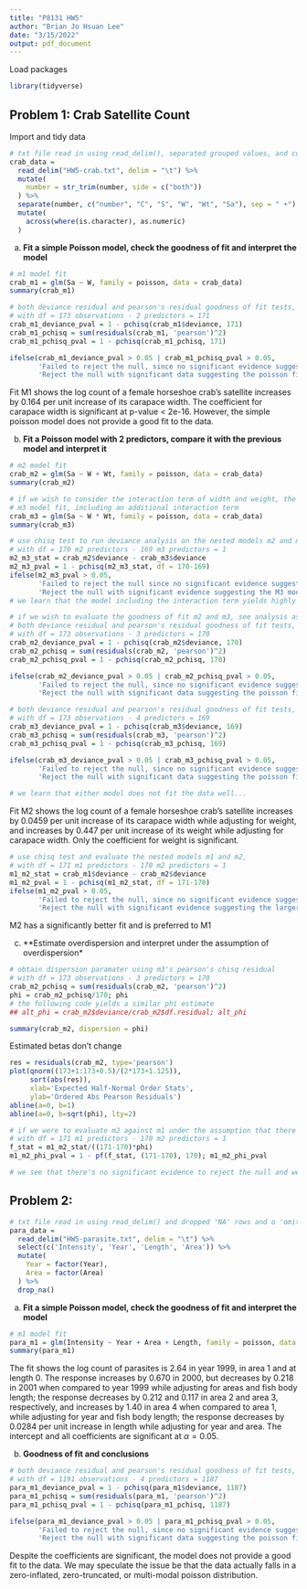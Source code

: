 ```yaml
---
title: "P8131 HW5"
author: "Brian Jo Hsuan Lee"
date: "3/15/2022"
output: pdf_document
---
```


Load packages
```r
library(tidyverse)
```

## Problem 1: Crab Satellite Count

Import and tidy data

```r
# txt file read in using read_delim(), separated grouped values, and corrected column types
crab_data = 
  read_delim("HW5-crab.txt", delim = "\t") %>% 
  mutate(
    number = str_trim(number, side = c("both"))
  ) %>% 
  separate(number, c("number", "C", "S", "W", "Wt", "Sa"), sep = " +") %>% 
  mutate(
    across(where(is.character), as.numeric)
  )
```

a) 
**Fit a simple Poisson model, check the goodness of fit and interpret the model**

```r
# m1 model fit
crab_m1 = glm(Sa ~ W, family = poisson, data = crab_data)
summary(crab_m1)

# both deviance residual and pearson's residual goodness of fit tests, 
# with df = 173 observations - 2 predictors = 171
crab_m1_deviance_pval = 1 - pchisq(crab_m1$deviance, 171)
crab_m1_pchisq = sum(residuals(crab_m1, 'pearson')^2)
crab_m1_pchisq_pval = 1 - pchisq(crab_m1_pchisq, 171)

ifelse(crab_m1_deviance_pval > 0.05 | crab_m1_pchisq_pval > 0.05, 
       'Failed to reject the null, since no significant evidence suggest the poisson fit is not good',
       'Reject the null with significant data suggesting the poisson fit is not good')
```

Fit M1 shows the log count of a female horseshoe crab's satellite increases by 0.164 per unit increase of its carapace width. The coefficient for carapace width is significant at p-value < 2e-16. However, the simple poisson model does not provide a good fit to the data.

b) 
**Fit a Poisson model with 2 predictors, compare it with the previous model and interpret it**

```r
# m2 model fit
crab_m2 = glm(Sa ~ W + Wt, family = poisson, data = crab_data)
summary(crab_m2)
```

```r
# if we wish to consider the interaction term of width and weight, the following model explores that collection of predictors
# m3 model fit, including an additional interaction term
crab_m3 = glm(Sa ~ W * Wt, family = poisson, data = crab_data)
summary(crab_m3)

# use chisq test to run deviance analysis on the nested models m2 and m3,
# with df = 170 m2 predictors - 169 m3 predictors = 1
m2_m3_stat = crab_m2$deviance - crab_m3$deviance
m2_m3_pval = 1 - pchisq(m2_m3_stat, df = 170-169)
ifelse(m2_m3_pval > 0.05, 
       'Failed to reject the null since no significant evidence suggest M3 has a better fit',
       'Reject the null with significant evidence suggesting the M3 model fits the data better')
# we learn that the model including the interaction term yields highly significant coefficients and provides a better fit
```

```r
# if we wish to evaluate the goodness of fit m2 and m3, see analysis as follows
# both deviance residual and pearson's residual goodness of fit tests, 
# with df = 173 observations - 3 predictors = 170
crab_m2_deviance_pval = 1 - pchisq(crab_m2$deviance, 170)
crab_m2_pchisq = sum(residuals(crab_m2, 'pearson')^2)
crab_m2_pchisq_pval = 1 - pchisq(crab_m2_pchisq, 170)

ifelse(crab_m2_deviance_pval > 0.05 | crab_m2_pchisq_pval > 0.05, 
       'Failed to reject the null, since no significant evidence suggest the poisson fit is not good',
       'Reject the null with significant data suggesting the poisson fit is not good')

# both deviance residual and pearson's residual goodness of fit tests, 
# with df = 173 observations - 4 predictors = 169
crab_m3_deviance_pval = 1 - pchisq(crab_m3$deviance, 169)
crab_m3_pchisq = sum(residuals(crab_m3, 'pearson')^2)
crab_m3_pchisq_pval = 1 - pchisq(crab_m3_pchisq, 169)

ifelse(crab_m3_deviance_pval > 0.05 | crab_m3_pchisq_pval > 0.05, 
       'Failed to reject the null, since no significant evidence suggest the poisson fit is not good',
       'Reject the null with significant data suggesting the poisson fit is not good')

# we learn that either model does not fit the data well...
```

Fit M2 shows the log count of a female horseshoe crab's satellite increases by 0.0459 per unit increase of its carapace width while adjusting for weight, and increases by 0.447 per unit increase of its weight while adjusting for carapace width. Only the coefficient for weight is significant.

```r
# use chisq test and evaluate the nested models m1 and m2,
# with df = 171 m1 predictors - 170 m2 predictors = 1
m1_m2_stat = crab_m1$deviance - crab_m2$deviance
m1_m2_pval = 1 - pchisq(m1_m2_stat, df = 171-170)
ifelse(m1_m2_pval > 0.05, 
       'Failed to reject the null, since no significant evidence suggest the larger model has a better fit',
       'Reject the null with significant evidence suggesting the larger model fits the data better')
```

M2 has a significantly better fit and is preferred to M1

c)
**Estimate overdispersion and interpret under the assumption of overdispersion*

```r
# obtain dispersion paramater using m3's pearson's chisq residual
# with df = 173 observations - 3 predictors = 170
crab_m2_pchisq = sum(residuals(crab_m2, 'pearson')^2)
phi = crab_m2_pchisq/170; phi
# the following code yields a similar phi estimate
## alt_phi = crab_m2$deviance/crab_m2$df.residual; alt_phi

summary(crab_m2, dispersion = phi)
```
Estimated betas don't change

```r
res = residuals(crab_m2, type='pearson')
plot(qnorm((173+1:173+0.5)/(2*173+1.125)),
     sort(abs(res)),
     xlab='Expected Half-Normal Order Stats',
     ylab='Ordered Abs Pearson Residuals')
abline(a=0, b=1)
abline(a=0, b=sqrt(phi), lty=2)
```

```r
# if we were to evaluate m2 against m1 under the assumption that there is overdispersion, see the following code for deviance analysis
# with df = 171 m1 predictors - 170 m2 predictors = 1
f_stat = m1_m2_stat/((171-170)*phi)
m1_m2_phi_pval = 1 - pf(f_stat, (171-170), 170); m1_m2_phi_pval

# we see that there's no significant evidence to reject the null and we should go with the smaller model if overdispersion is assumed
```

## Problem 2: 

```r
# txt file read in using read_delim() and dropped 'NA' rows and o 'omit' columns
para_data = 
  read_delim("HW5-parasite.txt", delim = "\t") %>% 
  select(c('Intensity', 'Year', 'Length', 'Area')) %>% 
  mutate(
    Year = factor(Year),
    Area = factor(Area)
  ) %>% 
  drop_na()
```

a) 
**Fit a simple Poisson model, check the goodness of fit and interpret the model**

```r
# m1 model fit
para_m1 = glm(Intensity ~ Year + Area + Length, family = poisson, data = para_data)
summary(para_m1)
```

The fit shows the log count of parasites is 2.64 in year 1999, in area 1 and at length 0. The response increases by 0.670 in 2000, but decreases by 0.218 in 2001 when compared to year 1999 while adjusting for areas and fish body length; the response decreases by 0.212 and 0.117 in area 2 and area 3, respectively, and increases by 1.40 in area 4 when compared to area 1, while adjusting for year and fish body length; the response decreases by 0.0284 per unit increase in length while adjusting for year and area. The intercept and all coefficients are significant at $\alpha = 0.05$.

b) 
**Goodness of fit and conclusions**

```r
# both deviance residual and pearson's residual goodness of fit tests, 
# with df = 1191 observations - 4 predictors = 1187
para_m1_deviance_pval = 1 - pchisq(para_m1$deviance, 1187)
para_m1_pchisq = sum(residuals(para_m1, 'pearson')^2)
para_m1_pchisq_pval = 1 - pchisq(para_m1_pchisq, 1187)

ifelse(para_m1_deviance_pval > 0.05 | para_m1_pchisq_pval > 0.05, 
       'Failed to reject the null, since no significant evidence suggest the poisson fit is not good',
       'Reject the null with significant data suggesting the poisson fit is not good')
```

Despite the coefficients are significant, the model does not provide a good fit to the data. We may speculate the issue be that the data actually falls in a zero-inflated, zero-truncated, or multi-modal poisson distribution. 